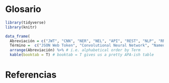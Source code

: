 \newpage

# Glosario {-}

```r
library(tidyverse)
library(knitr)

data_frame(
  Abreviación = c("JWT", "CNN", "NER", "NEL", "API", "REST", "NLP", "RNN", "POS", "CBU", "RB"),
  Término =  c("JSON Web Token", "Convolutional Neural Network", "Named Entity Recognition", "Named Entity Linking", "Application Programming Interface", "Representational state transfer", "Natural Language Processing", "Recurrent Neural Network", "Part of speech", "Clave Bancaria Única", "Rule Based")) %>%
  arrange(Abreviación) %>% # i.e. alphabetical order by Term
  kable(booktab = T) # booktab = T gives us a pretty APA-ish table
```

# Referencias {-}
